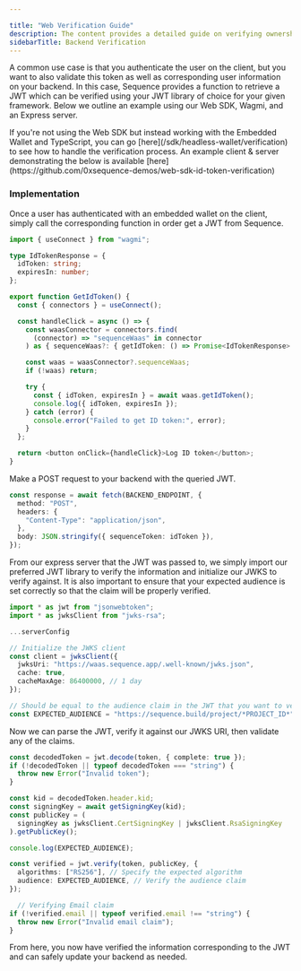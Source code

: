 ```yaml
---

title: "Web Verification Guide"
description: The content provides a detailed guide on verifying ownership of an Embedded Wallet address using a nonce and optional time expiry.
sidebarTitle: Backend Verification
---
```


A common use case is that you authenticate the user on the client, but you want to also validate this token as well as corresponding user information on your backend. In this case, Sequence provides a function to retrieve a JWT which can be verified using your JWT library of choice for your given framework. Below we outline an example using our Web SDK, Wagmi, and an Express server.

<Note>
  If you're not using the Web SDK but instead working with the Embedded Wallet and TypeScript, you can go [here](/sdk/headless-wallet/verification) to see how to handle the verification process.
</Note>

<Note>
  An example client & server demonstrating the below is available [here](https://github.com/0xsequence-demos/web-sdk-id-token-verification)
</Note>

### Implementation

<Steps>
<Step title="Request IdToken via Client">

Once a user has authenticated with an embedded wallet on the client, simply call the corresponding function in order get a JWT from Sequence.
```typescript
import { useConnect } from "wagmi";

type IdTokenResponse = {
  idToken: string;
  expiresIn: number;
};

export function GetIdToken() {
  const { connectors } = useConnect();

  const handleClick = async () => {
    const waasConnector = connectors.find(
      (connector) => "sequenceWaas" in connector
    ) as { sequenceWaas?: { getIdToken: () => Promise<IdTokenResponse> } } | undefined;

    const waas = waasConnector?.sequenceWaas;
    if (!waas) return;

    try {
      const { idToken, expiresIn } = await waas.getIdToken();
      console.log({ idToken, expiresIn });
    } catch (error) {
      console.error("Failed to get ID token:", error);
    }
  };

  return <button onClick={handleClick}>Log ID token</button>;
}
``` 

</Step>
<Step title="Pass JWT to Backend">

Make a POST request to your backend with the queried JWT.

```typescript
const response = await fetch(BACKEND_ENDPOINT, {
  method: "POST",
  headers: {
    "Content-Type": "application/json",
  },
  body: JSON.stringify({ sequenceToken: idToken }),
});
```

</Step>
<Step title="Import JWT libraries and initialize JWKS">

From our express server that the JWT was passed to, we simply import our preferred JWT library to verify the information and initialize our JWKS to verify against. It is also important to ensure that your expected audience is set correctly so that the claim will be properly verified.

```typescript
import * as jwt from "jsonwebtoken";
import * as jwksClient from "jwks-rsa";

...serverConfig

// Initialize the JWKS client
const client = jwksClient({
  jwksUri: "https://waas.sequence.app/.well-known/jwks.json",
  cache: true,
  cacheMaxAge: 86400000, // 1 day
});

// Should be equal to the audience claim in the JWT that you want to verify which will be of the form https://sequence.build/project/*projectID*
const EXPECTED_AUDIENCE = "https://sequence.build/project/*PROJECT_ID*"
```

</Step>
<Step title="Decoding JWT and Verifying Claims">

Now we can parse the JWT, verify it against our JWKS URI, then validate any of the claims.

```typescript
const decodedToken = jwt.decode(token, { complete: true });
if (!decodedToken || typeof decodedToken === "string") {
  throw new Error("Invalid token");
}

const kid = decodedToken.header.kid;
const signingKey = await getSigningKey(kid);
const publicKey = (
  signingKey as jwksClient.CertSigningKey | jwksClient.RsaSigningKey
).getPublicKey();

console.log(EXPECTED_AUDIENCE);

const verified = jwt.verify(token, publicKey, {
  algorithms: ["RS256"], // Specify the expected algorithm
  audience: EXPECTED_AUDIENCE, // Verify the audience claim
});

  // Verifying Email claim
if (!verified.email || typeof verified.email !== "string") {
  throw new Error("Invalid email claim");
}
```

</Step>
<Step title="Update your backend">

From here, you now have verified the information corresponding to the JWT and can safely update your backend as needed.

</Step>
</Steps>